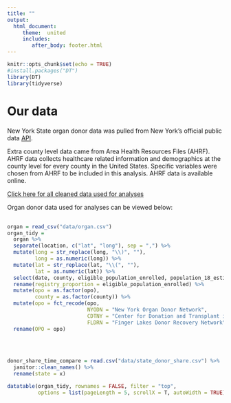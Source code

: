 ```yaml
---
title: ""
output: 
  html_document:
     theme:  united
     includes:
        after_body: footer.html
---
```


```r
knitr::opts_chunk$set(echo = TRUE)
#install.packages("DT")
library(DT)
library(tidyverse)
```

<div style="margin-bottom:30px;">
</div>

# Our data

<div style="margin-bottom:20px;"> </div>

New York State organ donor data was pulled from New York's official public data [API](https://health.data.ny.gov/Health/Donate-Life-Organ-and-Tissue-Donor-Registry-Enroll/sqk8-8a2h/data?fbclid=IwAR0DjHPMd3up76Cq1bMH0z12f_vr4rLz5YwtMPcT2kc_a5nP-nVJlDEinNE). 

Extra county level data came from Area Health Resources Files (AHRF). AHRF data collects healthcare related information and demographics at the county level for every county in the United States. Specific variables were chosen from AHRF to be included in this analysis. AHRF data is available online. 

[Click here for all cleaned data used for analyses](https://www.dropbox.com/sh/grlugs9hrksvkqr/AAAwILSg5UyMrW1CD7dWmHPNa?dl=0)

Organ donor data used for analyses can be viewed below:

<div style="margin-bottom:30px;"> </div>

```r
organ = read_csv("data/organ.csv")
organ_tidy = 
  organ %>% 
  separate(location, c("lat", "long"), sep = ",") %>% 
  mutate(long = str_replace(long, "\\)", ""),
         long = as.numeric(long)) %>% 
  mutate(lat = str_replace(lat, "\\(", ""),
         lat = as.numeric(lat)) %>% 
  select(date, county, eligible_population_enrolled, population_18_estimate, registry_enrollments, opo) %>% 
  rename(registry_proportion = eligible_population_enrolled) %>% 
  mutate(opo = as.factor(opo),
         county = as.factor(county)) %>% 
  mutate(opo = fct_recode(opo, 
                          NYODN = "New York Organ Donor Network", 
                          CDTNY = "Center for Donation and Transplant in New York", 
                          FLDRN = "Finger Lakes Donor Recovery Network")) %>% 
  rename(OPO = opo)
  
```

<div class="cd-fixed-bg cd-fixed-bg--1"> 
</br>
</div>
 
```r
donor_share_time_compare = read.csv("data/state_donor_share.csv") %>%
  janitor::clean_names() %>%
  rename(state = x)

datatable(organ_tidy, rownames = FALSE, filter = "top", 
          options = list(pageLength = 5, scrollX = T, autoWidth = TRUE))
```
     
